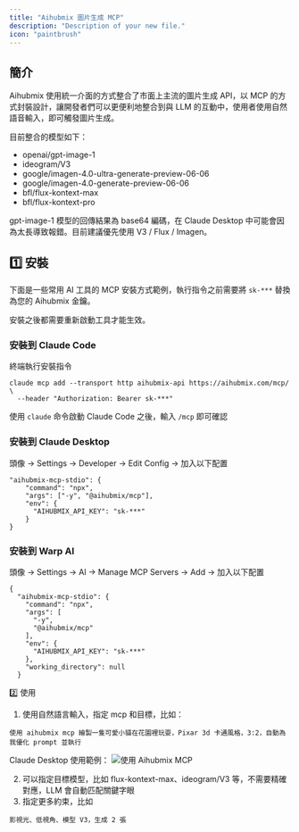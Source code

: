 ```yaml
---
title: "Aihubmix 圖片生成 MCP"
description: "Description of your new file."
icon: "paintbrush"
---
```


## 簡介

Aihubmix 使用統一介面的方式整合了市面上主流的圖片生成 API，以 MCP 的方式封裝設計，讓開發者們可以更便利地整合到與 LLM 的互動中，使用者使用自然語音輸入，即可觸發圖片生成。

目前整合的模型如下：

- openai/gpt-image-1
- ideogram/V3
- google/imagen-4.0-ultra-generate-preview-06-06
- google/imagen-4.0-generate-preview-06-06
- bfl/flux-kontext-max
- bfl/flux-kontext-pro


<Note>
  gpt-image-1 模型的回傳結果為 base64 編碼，在 Claude Desktop 中可能會因為太長導致報錯。目前建議優先使用 V3 / Flux / Imagen。
</Note>

## 1️⃣ 安裝

下面是一些常用 AI 工具的 MCP 安裝方式範例，執行指令之前需要將 `sk-***` 替換為您的 Aihubmix 金鑰。

安裝之後都需要重新啟動工具才能生效。

### 安裝到 Claude Code

終端執行安裝指令

```shell
claude mcp add --transport http aihubmix-api https://aihubmix.com/mcp/ \
  --header "Authorization: Bearer sk-***" 
```

使用 `claude` 命令啟動 Claude Code 之後，輸入 `/mcp` 即可確認

### 安裝到 Claude Desktop

頭像 → Settings → Developer → Edit Config → 加入以下配置

```shell
"aihubmix-mcp-stdio": {
    "command": "npx",
    "args": ["-y", "@aihubmix/mcp"],
    "env": {
      "AIHUBMIX_API_KEY": "sk-***"
    }
}
```

### 安裝到 Warp AI

頭像 → Settings → AI → Manage MCP Servers → Add → 加入以下配置

```shell
{
  "aihubmix-mcp-stdio": {
    "command": "npx",
    "args": [
      "-y",
      "@aihubmix/mcp"
    ],
    "env": {
      "AIHUBMIX_API_KEY": "sk-***"
    },
    "working_directory": null
  }
```

2️⃣ 使用

1. 使用自然語言輸入，指定 mcp 和目標，比如：
```shell prompt
使用 aihubmix mcp 繪製一隻可愛小貓在花園裡玩耍，Pixar 3d 卡通風格，3:2，自動為我優化 prompt 並執行
```
Claude Desktop 使用範例：
![使用 Aihubmix MCP](../../public/cn/aihubmix-mcp.png)  

2. 可以指定目標模型，比如 flux-kontext-max、ideogram/V3 等，不需要精確對應，LLM 會自動匹配關鍵字眼
3. 指定更多約束，比如
```shell prompt
影視光、低視角、模型 V3，生成 2 張
```
